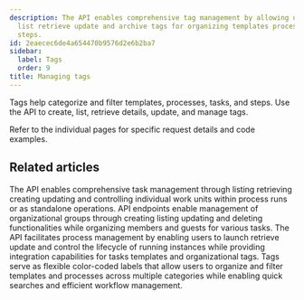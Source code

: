 ```yaml
---
description: The API enables comprehensive tag management by allowing users to create
  list retrieve update and archive tags for organizing templates processes tasks and
  steps.
id: 2eaecec6de4a654470b9576d2e6b2ba7
sidebar:
  label: Tags
  order: 9
title: Managing tags
---
```



Tags help categorize and filter templates, processes, tasks, and steps. Use the API to create, list, retrieve details, update, and manage tags.

Refer to the individual pages for specific request details and code examples.

<PageTree />

## Related articles
<CardGrid>
<LinkTitleCard header="<b>Code Samples > Managing tasks</b>" href="/products/pro/integrations/open-api/code-samples/tasks/" > The API enables comprehensive task management through listing retrieving creating updating and controlling individual work units within process runs or as standalone operations. </LinkTitleCard>
<LinkTitleCard header="<b>Code Samples > Managing groups</b>" href="/products/pro/integrations/open-api/code-samples/groups/" > API endpoints enable management of organizational groups through creating listing updating and deleting functionalities while organizing members and guests for various tasks. </LinkTitleCard>
<LinkTitleCard header="<b>Code Samples > Managing processes (Runs)</b>" href="/products/pro/integrations/open-api/code-samples/processes/" > The API facilitates process management by enabling users to launch retrieve update and control the lifecycle of running instances while providing integration capabilities for tasks templates and organizational tags. </LinkTitleCard>
<LinkTitleCard header="<b>Templates > Tags</b>" href="/products/pro/documenting/templates/how-to-manage-templates-and-processes-with-tags/" > Tags serve as flexible color-coded labels that allow users to organize and filter templates and processes across multiple categories while enabling quick searches and efficient workflow management. </LinkTitleCard>
</CardGrid>